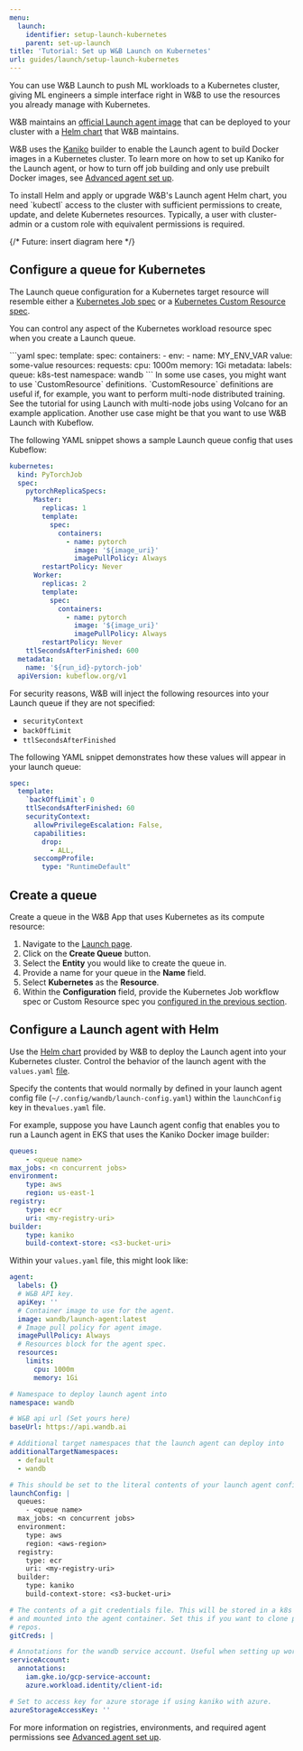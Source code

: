 ```yaml
---
menu:
  launch:
    identifier: setup-launch-kubernetes
    parent: set-up-launch
title: 'Tutorial: Set up W&B Launch on Kubernetes'
url: guides/launch/setup-launch-kubernetes
---
```

You can use W&B Launch to push ML workloads to a Kubernetes cluster, giving ML engineers a simple interface right in W&B to use the resources you already manage with Kubernetes. 

W&B maintains an [official Launch agent image](https://hub.docker.com/r/wandb/launch-agent) that can be deployed to your cluster with a [Helm chart](https://github.com/wandb/helm-charts/tree/main/charts/launch-agent) that W&B maintains. 

W&B uses the [Kaniko](https://github.com/GoogleContainerTools/kaniko) builder to enable the Launch agent to build Docker images in a Kubernetes cluster. To learn more on how to set up Kaniko for the Launch agent, or how to turn off job building and only use prebuilt Docker images, see [Advanced agent set up](./setup-agent-advanced).

<Note>
To install Helm and apply or upgrade W&B's Launch agent Helm chart, you need `kubectl` access to the cluster with sufficient permissions to create, update, and delete Kubernetes resources. Typically, a user with cluster-admin or a custom role with equivalent permissions is required.
</Note>

{/* Future: insert diagram here */}

## Configure a queue for Kubernetes

The Launch queue configuration for a Kubernetes target resource will resemble either a [Kubernetes Job spec](https://kubernetes.io/docs/concepts/workloads/controllers/job/) or a [Kubernetes Custom Resource spec](https://kubernetes.io/docs/concepts/extend-kubernetes/api-extension/custom-resources/).

You can control any aspect of the Kubernetes workload resource spec when you create a Launch queue.

<Tabs>
<Tab title="Tab">
```yaml
spec:
  template:
    spec:
      containers:
        - env:
            - name: MY_ENV_VAR
              value: some-value
          resources:
            requests:
              cpu: 1000m
              memory: 1Gi
metadata:
  labels:
    queue: k8s-test
namespace: wandb
```
</Tab>
<Tab title="Tab">
In some use cases, you might want to use `CustomResource` definitions. `CustomResource` definitions are useful if, for example, you want to perform multi-node distributed training. See the tutorial for using Launch with multi-node jobs using Volcano for an example application. Another use case might be that you want to use W&B Launch with Kubeflow.

The following YAML snippet shows a sample Launch queue config that uses Kubeflow:

```yaml
kubernetes:
  kind: PyTorchJob
  spec:
    pytorchReplicaSpecs:
      Master:
        replicas: 1
        template:
          spec:
            containers:
              - name: pytorch
                image: '${image_uri}'
                imagePullPolicy: Always
        restartPolicy: Never
      Worker:
        replicas: 2
        template:
          spec:
            containers:
              - name: pytorch
                image: '${image_uri}'
                imagePullPolicy: Always
        restartPolicy: Never
    ttlSecondsAfterFinished: 600
  metadata:
    name: '${run_id}-pytorch-job'
  apiVersion: kubeflow.org/v1
```
</Tab>
</Tabs>

For security reasons, W&B will inject the following resources into your Launch queue if they are not specified:

- `securityContext`
- `backOffLimit`
- `ttlSecondsAfterFinished`

The following YAML snippet demonstrates how these values will appear in your launch queue:

```yaml title="example-spec.yaml"
spec:
  template:
    `backOffLimit`: 0
    ttlSecondsAfterFinished: 60
    securityContext:
      allowPrivilegeEscalation: False,
      capabilities:
        drop:
          - ALL,
      seccompProfile:
        type: "RuntimeDefault"
```

## Create a queue

Create a queue in the W&B App that uses Kubernetes as its compute resource:

1. Navigate to the [Launch page](https://wandb.ai/launch).
2. Click on the **Create Queue** button.
3. Select the **Entity** you would like to create the queue in.
4. Provide a name for your queue in the **Name** field.
5. Select **Kubernetes** as the **Resource**.
6. Within the **Configuration** field, provide the Kubernetes Job workflow spec or Custom Resource spec you [configured in the previous section](#configure-a-queue-for-kubernetes).

## Configure a Launch agent with Helm

Use the [Helm chart](https://github.com/wandb/helm-charts/tree/main/charts/launch-agent) provided by W&B to deploy the Launch agent into your Kubernetes cluster. Control the behavior of the launch agent with the `values.yaml` [file](https://github.com/wandb/helm-charts/blob/main/charts/launch-agent/values.yaml).

Specify the contents that would normally by defined in your launch agent config file (`~/.config/wandb/launch-config.yaml`) within the `launchConfig` key in the`values.yaml` file.

For example, suppose you have Launch agent config that enables you to run a Launch agent in EKS that uses the Kaniko Docker image builder:

```yaml title="launch-config.yaml"
queues:
	- <queue name>
max_jobs: <n concurrent jobs>
environment:
	type: aws
	region: us-east-1
registry:
	type: ecr
	uri: <my-registry-uri>
builder:
	type: kaniko
	build-context-store: <s3-bucket-uri>
```

Within your `values.yaml` file, this might look like:

```yaml title="values.yaml"
agent:
  labels: {}
  # W&B API key.
  apiKey: ''
  # Container image to use for the agent.
  image: wandb/launch-agent:latest
  # Image pull policy for agent image.
  imagePullPolicy: Always
  # Resources block for the agent spec.
  resources:
    limits:
      cpu: 1000m
      memory: 1Gi

# Namespace to deploy launch agent into
namespace: wandb

# W&B api url (Set yours here)
baseUrl: https://api.wandb.ai

# Additional target namespaces that the launch agent can deploy into
additionalTargetNamespaces:
  - default
  - wandb

# This should be set to the literal contents of your launch agent config.
launchConfig: |
  queues:
    - <queue name>
  max_jobs: <n concurrent jobs>
  environment:
    type: aws
    region: <aws-region>
  registry:
    type: ecr
    uri: <my-registry-uri>
  builder:
    type: kaniko
    build-context-store: <s3-bucket-uri>

# The contents of a git credentials file. This will be stored in a k8s secret
# and mounted into the agent container. Set this if you want to clone private
# repos.
gitCreds: |

# Annotations for the wandb service account. Useful when setting up workload identity on gcp.
serviceAccount:
  annotations:
    iam.gke.io/gcp-service-account:
    azure.workload.identity/client-id:

# Set to access key for azure storage if using kaniko with azure.
azureStorageAccessKey: ''
```

For more information on registries, environments, and required agent permissions see [Advanced agent set up](./setup-agent-advanced).
